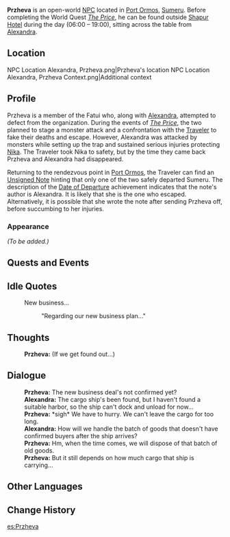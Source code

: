 {{Character Infobox
|type             = Open-World NPC
|image            = NPC Przheva.png
|realname         = <!-- Optional, if different from in-game name -->
|deceased         = <!-- Past (for deceased prior to events of the game) or free response -->
|region           = Snezhnaya
|location         = Sumeru
|affiliation      = Fatui
|affiliationNote  = formerly
|title            = Merchant

|ancestry         = <!-- Clan/family -->
|father           = 
|mother           = 
|spouse           = 
|sibling          = 
|child            = 
|relative         = 

|voiceEN          = 
|voiceCN          = 
|voiceJP          = 
|dialoguereward   = 
}}
'''Przheva''' is an open-world [[NPC]] located in [[Port Ormos]], [[Sumeru]]. Before completing the World Quest ''[[The Price]]'', he can be found outside [[Shapur Hotel]] during the day (06:00 – 19:00), sitting across the table from [[Alexandra]].

==Location==
<gallery>
NPC Location Alexandra, Przheva.png|Przheva's location
NPC Location Alexandra, Przheva Context.png|Additional context
</gallery>

==Profile==
<!-- Detailed story/lore information goes here. -->
Przheva is a member of the Fatui who, along with [[Alexandra]], attempted to defect from the organization. During the events of ''[[The Price]]'', the two planned to stage a monster attack and a confrontation with the [[Traveler]] to fake their deaths and escape. However, Alexandra was attacked by monsters while setting up the trap and sustained serious injuries protecting [[Nika]]. The Traveler took Nika to safety, but by the time they came back Przheva and Alexandra had disappeared.  

Returning to the rendezvous point in [[Port Ormos]], the Traveler can find an [[Unsigned Note]] hinting that only one of the two safely departed Sumeru. The description of the [[Date of Departure]] achievement indicates that the note's author is Alexandra. It is likely that she is the one who escaped. Alternatively, it is possible that she wrote the note after sending Przheva off, before succumbing to her injuries.  

===Appearance===
<!-- Keep appearance section short and concise. Limit to 2 paragraphs with 3-4 sentences each. -->
''(To be added.)''

==Quests and Events==
{{Quests and Events}}

==Idle Quotes==
{{Dialogue Start}}
:{{DIcon|Idle}} New business...
::{{A|VO Przheva 01.ogg}} "Regarding our new business plan..."
{{Dialogue End}}

==Thoughts==
{{All Schemes to Know Explanation|name=Przheva}}
{{Dialogue Start}}
:{{A|VO Przheva All Schemes to Know 01.ogg}} '''Przheva:''' (If we get found out...)
{{Dialogue End}}

==Dialogue==
{{Dialogue Start}}
:'''Przheva:''' The new business deal's not confirmed yet?
:'''Alexandra:''' The cargo ship's been found, but I haven't found a suitable harbor, so the ship can't dock and unload for now...
:'''Przheva:''' *sigh* We have to hurry. We can't leave the cargo for too long.
:'''Alexandra:''' How will we handle the batch of goods that doesn't have confirmed buyers after the ship arrives?
:'''Przheva:''' Hm, when the time comes, we will dispose of that batch of old goods.
:'''Przheva:''' But it still depends on how much cargo that ship is carrying...
{{Dialogue End}}
<!--
==Event Dialogue==
===Event Name===
{{Dialogue Start}}
:'''{{subst:PAGENAME}}:'''
{{Dialogue End}}

==Trivia==
*
-->
==Other Languages==
{{Other Languages
|default_hidden = 1
|en      = Przheva
|zhs     = 普热瓦
|zhs_rm  = Pǔrèwǎ
|zht     = 普熱瓦
|zht_rm  = Pǔrèwǎ
|ja      = プレヴァ
|ja_rm   = Pureva
|ko      = 프르제바
|es      = Przheva
|fr      = Przheva
|ru      = Пржева
|th      = Przheva
|vi      = Przheva
|de      = Przheva
|id      = Przheva
|pt      = Przheva
|tr      = Przheva
|it      = Przheva
}}

==Change History==
{{Change History|3.0}}
<!--
==References==
{{Reflist}}
-->

[[es:Przheva]]